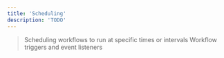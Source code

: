 ```yaml
---
title: 'Scheduling'
description: 'TODO'
---
```


> Scheduling workflows to run at specific times or intervals
> Workflow triggers and event listeners
